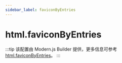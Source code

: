 ```yaml
---
sidebar_label: faviconByEntries
---
```


# html.faviconByEntries

:::tip
该配置由 Modern.js Builder 提供，更多信息可参考 [html.faviconByEntries](https://modernjs.dev/builder/api/config-html.html#html-faviconbyentries)。
:::


<Main />
